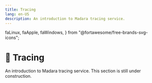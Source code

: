 ```yaml
---
title: Tracing
lang: en-US
description: An introduction to Madara tracing service.
---
```


  faLinux,
  faApple,
  faWindows,
} from "@fortawesome/free-brands-svg-icons";

# 🚧 Tracing

<Callout type="warning" emoji="⚠️">
  An introduction to Madara tracing service. This section is still under
  construction.
</Callout>
